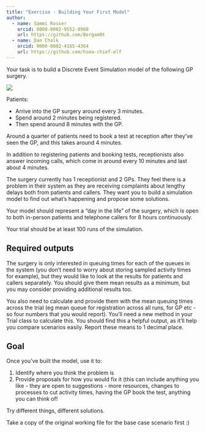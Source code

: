 ```yaml
---
title: "Exercise - Building Your First Model"
author:
  - name: Sammi Rosser
    orcid: 0000-0002-9552-8988
    url: https://github.com/Bergam0t
  - name: Dan Chalk
    orcid: 0000-0002-4165-4364
    url: https://github.com/hsma-chief-elf
---
```


Your task is to build a Discrete Event Simulation model of the following GP surgery.

![](images/exercise_gp.png)

Patients:

- Arrive into the GP surgery around every 3 minutes.
- Spend around 2 minutes being registered.
- Then spend around 8 minutes with the GP.

Around a quarter of patients need to book a test at reception after they’ve seen the GP, and this takes around 4 minutes.

In addition to registering patients and booking tests, receptionists also answer incoming calls, which come in around every 10 minutes and last about 4 minutes.

The surgery currently has 1 receptionist and 2 GPs.  They feel there is a problem in their system as they are receiving complaints about lengthy delays both from patients and callers.  They want you to build a simulation model to find out what’s happening and propose some solutions.

Your model should represent a “day in the life” of the surgery, which is open to both in-person patients and telephone callers for 8 hours continuously.

Your trial should be at least 100 runs of the simulation.

## Required outputs

The surgery is only interested in queuing times for each of the queues in the system (you don’t need to worry about storing sampled activity times for example), but they would like to look at the results for patients and callers separately.  You should give them mean results as a minimum, but you may consider providing additional results too.

You also need to calculate and provide them with the mean queuing times across the trial (eg mean queue for registration across all runs, for GP etc - so four numbers that you would report).  You’ll need a new method in your Trial class to calculate this.  You should find this a helpful output, as it’ll help you compare scenarios easily.  Report these means to 1 decimal place.

## Goal

Once you’ve built the model, use it to:

1. Identify where you think the problem is
2. Provide proposals for how you would fix it (this can include anything you like - they are open to suggestions - more resources, changes to processes to cut activity times, having the GP book the test, anything you can think of!

Try different things, different solutions.

:::{.callout-tip}
Take a copy of the original working file for the base case scenario first :)
:::
